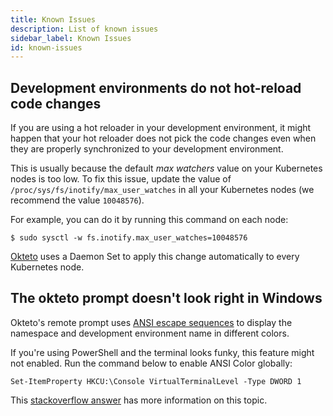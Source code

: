 ```yaml
---
title: Known Issues
description: List of known issues
sidebar_label: Known Issues
id: known-issues
---
```


## Development environments do not hot-reload code changes

If you are using a hot reloader in your development environment, it might happen that your hot reloader does not pick the code changes even when they are properly synchronized to your development environment.

This is usually because the default *max watchers* value on your Kubernetes nodes is too low. To fix this issue, update the value of `/proc/sys/fs/inotify/max_user_watches` in all your Kubernetes nodes (we recommend the value `10048576`).

For example, you can do it by running this command on each node:

```console
$ sudo sysctl -w fs.inotify.max_user_watches=10048576
```

[Okteto](https://okteto.com) uses a Daemon Set to apply this change automatically to every Kubernetes node.

## The okteto prompt doesn't look right in Windows

Okteto's remote prompt uses [ANSI escape sequences](https://devblogs.microsoft.com/commandline/whats-new-in-windows-console-in-windows-10-fall-creators-update/) to display the namespace and development environment name in different colors. 

If you're using PowerShell and the terminal looks funky, this feature might not enabled. Run the command below to enable ANSI Color globally:

```console
Set-ItemProperty HKCU:\Console VirtualTerminalLevel -Type DWORD 1
```

This [stackoverflow answer](https://stackoverflow.com/questions/51680709/colored-text-output-in-powershell-console-using-ansi-vt100-codes) has more information on this topic.
